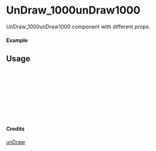 
<Meta of={UnDraw_1000unDraw1000} title="unDraw/UnDraw_1000unDraw1000" />

# UnDraw_1000unDraw1000

UnDraw_1000unDraw1000 component with different props.

#### Example

<Canvas of={UnDraw_1000unDraw1000.Primary} />

## Usage

```ts
import { UnDraw_1000unDraw1000 } from "yadl-ui";

const Example = () => {
  return (
      <UnDraw_1000unDraw1000 />
  );
};

export default Example;
```

#### Credits
[unDraw](https://undraw.co/illustrations)
